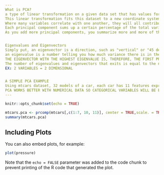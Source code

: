 ```yaml
---
What is PCA?
a type of linear transformation on a given data set that has values for a certain number of variables (coordinates) for a certain amount of spaces
This linear transformation fits this dataset to a new coordinate system in such a way that the most significant variance is found on the first coordinate, and each subsequent coordinate is orthogonal to the last and has a lesser variance
Where many variables correlate with one another, they will all contribute strongly to the same principal component
Each principal component sums up a certain percentage of the total variation in the dataset
As you add more principal components, you summarize more and more of the original dataset. Adding additional components makes your estimate of the total dataset more accurate, but also more unwieldy


Eigenvalues and Eigenvectors
Simply put, an eigenvector is a direction, such as "vertical" or "45 degrees"
an eigenvalue is a number telling you how much variance there is in the data in that direction
THE EIGENVECTOR WITH THE HIGHEST EIGENVALUE IS, THEREFORE, THE FIRST PRINCIPLE COMPONENT
The number of eigenvalues and eigenvectors that exits is equal to the number of dimensions the data set has
EX: 2 VARIABLES = 2 DIMENSIONAL


A SIMPLE PCA EXAMPLE
Using mtcars dataset, 32 models of a car, each car has 11 features expressed in varying units
PCA WORKS BETTER WITH NUMERICAL DATA SO CATEGORICAL VARIABLES WILL BE EXCLUDED
---
```


```r
knitr::opts_chunk$set(echo = TRUE)
```



```r
mtcars.pca <- prcomp(mtcars[,c(1:7, 10, 11)], center = TRUE,scale. = TRUE)
summary(mtcars.pca)
```

## Including Plots

You can also embed plots, for example:

```r
plot(pressure)
```

Note that the `echo = FALSE` parameter was added to the code chunk to prevent printing of the R code that generated the plot.
